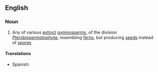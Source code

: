 ==English==

===Noun===
{{en-noun}}

# Any of various [[extinct]] [[gymnosperm]]s, of the division ''[[Pteridospermatophyta]]'', resembling [[fern]]s, but producing [[seed]]s instead of [[spore]]s

====Translations====
{{trans-top|gymnosperm of the division ''Pteridospermatophyta''}}
* Spanish: {{t|es|pteridosperma|f}}
{{trans-mid}}
{{trans-bottom}}
